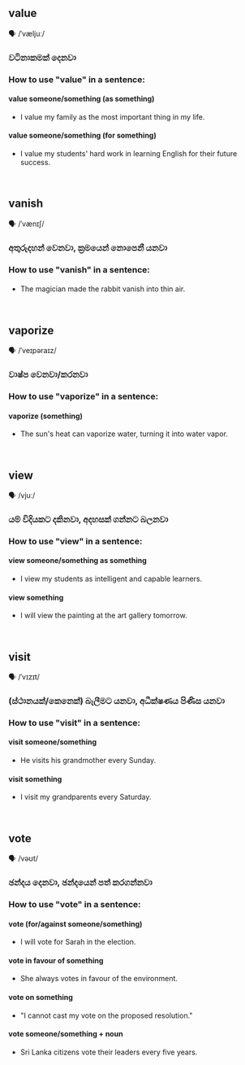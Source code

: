 ## value

🗣️ /ˈvæljuː/

### වටිනාකමක් දෙනවා

### How to use "value" in a sentence:

#### value someone/something (as something)

- I value my family as the most important thing in my life. 

#### value someone/something (for something)

- I value my students' hard work in learning English for their future success.

<br/>

## vanish

🗣️ /ˈvænɪʃ/

### අතුරුදහන් වෙනවා, ක්‍රමයෙන් නොපෙනී යනවා

### How to use "vanish" in a sentence:

#### 

- The magician made the rabbit vanish into thin air.

<br/>

## vaporize

🗣️ /ˈveɪpəraɪz/

### වාෂ්ප වෙනවා/කරනවා

### How to use "vaporize" in a sentence:

#### vaporize (something)

- The sun's heat can vaporize water, turning it into water vapor.

<br/>

## view

🗣️ /vjuː/

### යම් විදියකට දකිනවා, අදහසක් ගන්නට බලනවා

### How to use "view" in a sentence:

#### view someone/something as something

- I view my students as intelligent and capable learners.

#### view something

- I will view the painting at the art gallery tomorrow.

<br/>

## visit

🗣️ /ˈvɪzɪt/

### (ස්ථානයක්/කෙනෙක්) බැලීමට යනවා, අධීක්ෂණය පිණිස යනවා

### How to use "visit" in a sentence:

#### visit someone/something

- He visits his grandmother every Sunday.


#### visit something

- I visit my grandparents every Saturday.

<br/>

## vote

🗣️ /vəʊt/

### ඡන්දය දෙනවා, ඡන්දයෙන් පත් කරගන්නවා

### How to use "vote" in a sentence:

#### vote (for/against someone/something)

- I will vote for Sarah in the election.

#### vote in favour of something

- She always votes in favour of the environment.

#### vote on something

- "I cannot cast my vote on the proposed resolution."

#### vote someone/something + noun

- Sri Lanka citizens vote their leaders every five years.

<br/>

